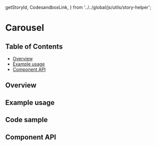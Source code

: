  getStoryId,
  CodesandboxLink,
} from '../../global/js/utils/story-helper';

# Carousel

## Table of Contents

- [Overview](#overview)
- [Example usage](#example-usage)
- [Component API](#component-api)

## Overview

<!-- TODO: Overview. -->

## Example usage

<!-- TODO: One example per designed use case. -->

<Canvas>
  <Story id={getStoryId(Carousel.displayName, 'carousel')} />
</Canvas>

## Code sample

<!-- <CodesandboxLink exampleDirectory="Carousel" /> -->

## Component API

<ArgsTable />
